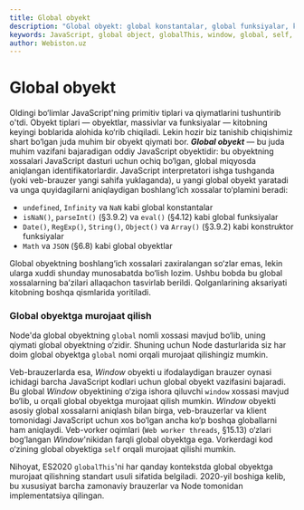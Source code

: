 ```yaml
---
title: Global obyekt
description: "Global obyekt: global konstantalar, global funksiyalar, konstruktorlar va global obyektlar; `window`, `global`, `self` va standart `globalThis` orqali kirish."
keywords: JavaScript, global object, globalThis, window, global, self, globals, constants, functions, constructors
author: Webiston.uz
---
```


# Global obyekt

Oldingi bo‘limlar JavaScript'ning primitiv tiplari va qiymatlarini tushuntirib o'tdi. Obyekt tiplari — obyektlar, massivlar va funksiyalar — kitobning keyingi boblarida alohida ko‘rib chiqiladi. Lekin hozir biz tanishib chiqishimiz shart bo‘lgan juda muhim bir obyekt qiymati bor. ***Global obyekt*** — bu juda muhim vazifani bajaradigan oddiy JavaScript obyektidir: bu obyektning xossalari JavaScript dasturi uchun ochiq bo‘lgan, global miqyosda aniqlangan identifikatorlardir. JavaScript interpretatori ishga tushganda (yoki veb-brauzer yangi sahifa yuklaganda), u yangi global obyekt yaratadi va unga quyidagilarni aniqlaydigan boshlang‘ich xossalar to‘plamini beradi:

-   `undefined`, `Infinity` va `NaN` kabi global konstantalar
-   `isNaN()`, `parseInt()` (§3.9.2) va `eval()` (§4.12) kabi global funksiyalar
-   `Date()`, `RegExp()`, `String()`, `Object()` va `Array()` (§3.9.2) kabi konstruktor funksiyalar
-   `Math` va `JSON` (§6.8) kabi global obyektlar

Global obyektning boshlang‘ich xossalari zaxiralangan so‘zlar emas, lekin ularga xuddi shunday munosabatda bo‘lish lozim. Ushbu bobda bu global xossalarning ba’zilari allaqachon tasvirlab berildi. Qolganlarining aksariyati kitobning boshqa qismlarida yoritiladi.

### Global obyektga murojaat qilish

Node'da global obyektning `global` nomli xossasi mavjud bo‘lib, uning qiymati global obyektning o‘zidir. Shuning uchun Node dasturlarida siz har doim global obyektga `global` nomi orqali murojaat qilishingiz mumkin.

Veb-brauzerlarda esa, _Window_ obyekti u ifodalaydigan brauzer oynasi ichidagi barcha JavaScript kodlari uchun global obyekt vazifasini bajaradi. Bu global _Window_ obyektining o‘ziga ishora qiluvchi `window` xossasi mavjud bo‘lib, u orqali global obyektga murojaat qilish mumkin. _Window_ obyekti asosiy global xossalarni aniqlash bilan birga, veb-brauzerlar va klient tomonidagi JavaScript uchun xos bo‘lgan ancha ko‘p boshqa globallarni ham aniqlaydi. Veb-vorker oqimlari (`Web worker threads`, §15.13) o‘zlari bog‘langan _Window_'nikidan farqli global obyektga ega. Vorkerdagi kod o‘zining global obyektiga `self` orqali murojaat qilishi mumkin.

Nihoyat, ES2020 `globalThis`'ni har qanday kontekstda global obyektga murojaat qilishning standart usuli sifatida belgiladi. 2020-yil boshiga kelib, bu xususiyat barcha zamonaviy brauzerlar va Node tomonidan implementatsiya qilingan.
